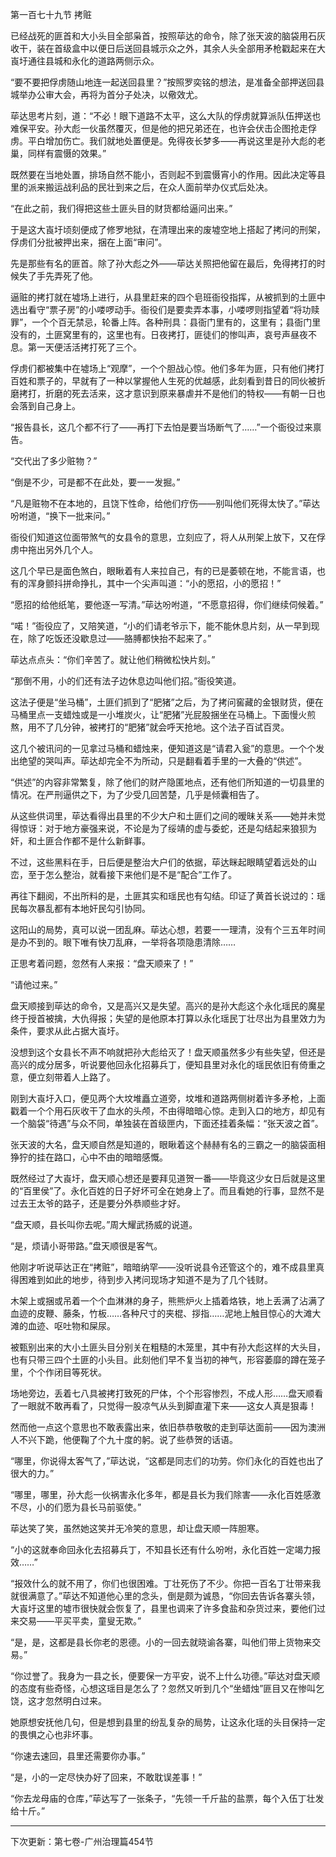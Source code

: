 

第一百七十九节 拷赃

已经战死的匪首和大小头目全部枭首，按照荜达的命令，除了张天波的脑袋用石灰收干，装在首级盒中以便日后送回县城示众之外，其余人头全部用矛枪戳起来在大崀圩通往县城和永化的道路两侧示众。

“要不要把俘虏随山地连一起送回县里？”按照罗奕铭的想法，是准备全部押送回县城举办公审大会，再将为首分子处决，以儆效尤。

荜达思考片刻，道：“不必！眼下道路不太平，这么大队的俘虏就算派队伍押送也难保平安。孙大彪一伙虽然覆灭，但是他的把兄弟还在，也许会伏击企图抢走俘虏。平白增加伤亡。我们就地处置便是。免得夜长梦多――再说这里是孙大彪的老巢，同样有震慑的效果。”

既然要在当地处置，排场自然不能小，否则起不到震慑宵小的作用。因此决定等县里的派来搬运战利品的民壮到来之后，在众人面前举办仪式后处决。

“在此之前，我们得把这些土匪头目的财货都给逼问出来。”

于是这大崀圩顷刻便成了修罗地狱，在清理出来的废墟空地上搭起了拷问的刑架，俘虏们分批被押出来，捆在上面“审问”。

先是那些有名的匪首。除了孙大彪之外――荜达关照把他留在最后，免得拷打的时候失了手先弄死了他。

逼赃的拷打就在墟场上进行，从县里赶来的四个皂班衙役指挥，从被抓到的土匪中选出看守“票子房”的小喽啰动手。衙役们是要卖弄本事，小喽啰则指望着“将功赎罪”，一个个百无禁忌，轮番上阵。各种刑具：县衙门里有的，这里有；县衙门里没有的，土匪窝里有的，这里也有。日夜拷打，匪徒们的惨叫声，哀号声昼夜不息。第一天便活活拷打死了三个。

俘虏们都被集中在墟场上“观摩”，一个个胆战心惊。他们多年为匪，只有他们拷打百姓和票子的，早就有了一种以掌握他人生死的优越感，此刻看到昔日的同伙被折磨拷打，折磨的死去活来，这才意识到原来暴虐并不是他们的特权――有朝一日也会落到自己身上。

“报告县长，这几个都不行了――再打下去怕是要当场断气了……”一个衙役过来禀告。

“交代出了多少赃物？”

“倒是不少，可是都不在此处，要一一发掘。”

“凡是赃物不在本地的，且饶下性命，给他们疗伤――别叫他们死得太快了。”荜达吩咐道，“换下一批来问。”

衙役们知道这位面带煞气的女县令的意思，立刻应了，将人从刑架上放下，又在俘虏中拖出另外几个人。

这几个早已是面色煞白，眼瞅着有人来拉自己，有的已是萎顿在地，不能言语，也有的浑身颤抖拼命挣扎，其中一个尖声叫道：“小的愿招，小的愿招！”

“愿招的给他纸笔，要他逐一写清。”荜达吩咐道，“不愿意招得，你们继续伺候着。”

“喏！”衙役应了，又陪笑道，“小的们请老爷示下，能不能休息片刻，从一早到现在，除了吃饭还没歇息过――胳膊都快抬不起来了。”

荜达点点头：“你们辛苦了。就让他们稍微松快片刻。”

“那倒不用，小的们还有法子边休息边叫他们招。”衙役笑道。

这法子便是“坐马桶”，土匪们抓到了“肥猪”之后，为了拷问窖藏的金银财货，便在马桶里点一支蜡烛或是一小堆炭火，让“肥猪”光屁股捆坐在马桶上。下面慢火煎熬，用不了几分钟，被拷打的“肥猪”就会呼天抢地。这个法子百试百灵。

这几个被讯问的一见拿过马桶和蜡烛来，便知道这是“请君入瓮”的意思。一个个发出绝望的哭叫声。荜达却完全不为所动，只是翻看着手里的一大叠的“供述”。

“供述”的内容非常繁复，除了他们的财产隐匿地点，还有他们所知道的一切县里的情况。在严刑逼供之下，为了少受几回苦楚，几乎是倾囊相告了。

从这些供词里，荜达看得出县里的不少大户和土匪们之间的暧昧关系――她并未觉得惊讶：对于地方豪强来说，不论是为了绥靖的虚与委蛇，还是勾结起来狼狈为奸，和土匪合作都不是什么新鲜事。

不过，这些黑料在手，日后便是整治大户们的依据，荜达眯起眼睛望着远处的山峦，至于怎么整治，就看接下来他们是不是“配合”工作了。

再往下翻阅，不出所料的是，土匪其实和瑶民也有勾结。印证了黄首长说过的：瑶民每次暴乱都有本地奸民勾引协同。

这阳山的局势，真可以说一团乱麻。荜达心想，若要一一理清，没有个三五年时间是办不到的。眼下唯有快刀乱麻，一举将各项隐患清除……

正思考着问题，忽然有人来报：“盘天顺来了！”

“请他过来。”

盘天顺接到荜达的命令，又是高兴又是失望。高兴的是孙大彪这个永化瑶民的魔星终于授首被擒，大仇得报；失望的是他原本打算以永化瑶民丁壮尽出为县里效力为条件，要求从此占据大崀圩。

没想到这个女县长不声不响就把孙大彪给灭了！盘天顺虽然多少有些失望，但还是高兴的成分居多，听说要他回永化招募兵丁，便知县里对永化的瑶民依旧有倚重之意，便立刻带着人上路了。

刚到大崀圩入口，便见两个大坟堆矗立道旁，坟堆和道路两侧树着许多矛枪，上面戳着一个个用石灰收干了血水的头颅，不由得暗暗心惊。走到入口的地方，却见有一个脑袋“待遇”与众不同，单独装在首级匣内，下面还挂着条幅：“张天波之首”。

张天波的大名，盘天顺自然是知道的，眼瞅着这个赫赫有名的三霸之一的脑袋面相狰狞的挂在路口，心中不由的暗暗感慨。

既然经过了大崀圩，盘天顺心想还是要拜见道贺一番――毕竟这少女日后就是这里的“百里侯”了。永化百姓的日子好坏可全在她身上了。而且看她的行事，显然不是过去王太爷的路子，还是要分外恭顺些才好。

“盘天顺，县长叫你去呢。”周大耀武扬威的说道。

“是，烦请小哥带路。”盘天顺很是客气。

他刚才听说荜达正在“拷赃”，暗暗纳罕――没听说县令还管这个的，难不成县里真得困难到如此的地步，待到步入拷问现场才知道不是为了几个钱财。

木架上或捆或吊着一个个血淋淋的身子，熊熊炉火上插着烙铁，地上丢满了沾满了血迹的皮鞭、藤条，竹板……各种尺寸的夹棍、拶指……泥地上触目惊心的大滩大滩的血迹、呕吐物和屎尿。

被甄别出来的大小土匪头目分别关在粗糙的木笼里，其中有孙大彪这样的大头目，也有只带三四个土匪的小头目。此刻他们早不复当初的神气，形容萎靡的蹲在笼子里，个个作闭目等死状。

场地旁边，丢着七八具被拷打致死的尸体，个个形容惨烈，不成人形……盘天顺看了一眼就不敢再看了，只觉得一股凉气从头到脚直灌下来――这女人真是狠毒！

然而他一点这个意思也不敢表露出来，依旧恭恭敬敬的走到荜达面前――因为澳洲人不兴下跪，他便鞠了个九十度的躬。说了些恭贺的话语。

“哪里，你说得太客气了，”荜达说，“这都是同志们的功劳。你们永化的百姓也出了很大的力。”

“哪里，哪里，孙大彪一伙祸害永化多年，都是县长为我们除害――永化百姓感激不尽，小的们愿为县长马前驱使。”

荜达笑了笑，虽然她这笑并无冷笑的意思，却让盘天顺一阵胆寒。

“小的这就奉命回永化去招募兵丁，不知县长还有什么吩咐，永化百姓一定竭力报效……”

“报效什么的就不用了，你们也很困难。丁壮死伤了不少。你把一百名丁壮带来我就很满意了。”荜达不知道他心里的念头，倒是颇为诚恳，“你回去告诉各寨头领，大崀圩这里的墟市很快就会恢复了，县里也调来了许多食盐和杂货过来，要他们过来交易――平买平卖，童叟无欺。”

“是，是，这都是县长你老的恩德。小的一回去就晓谕各寨，叫他们带上货物来交易。”

“你过誉了。我身为一县之长，便要保一方平安，说不上什么功德。”荜达对盘天顺的态度有些奇怪，心想这瑶目是怎么了？忽然又听到几个“坐蜡烛”匪目又在惨叫乞饶，这才忽然明白过来。

她原想安抚他几句，但是想到县里的纷乱复杂的局势，让这永化瑶的头目保持一定的畏惧之心也非坏事。

“你速去速回，县里还需要你办事。”

“是，小的一定尽快办好了回来，不敢耽误差事！”

“你去龙母庙的仓库，”荜达写了一张条子，“先领一千斤盐的盐票，每个入伍丁壮发给十斤。”

----------------------------------------------

下次更新：第七卷-广州治理篇454节

